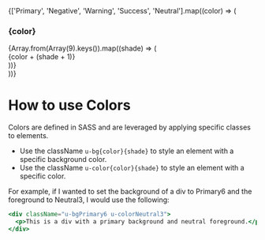 <!--- colors.stories.mdx -->


<Meta title="Patterns/Colors" />

<div style={{
  display: 'grid',
  gridTemplateColumns: 'repeat(5, 1fr)',
  gridTemplateRows: 'repeat(1, 1fr)',
  gridColumnGap: '15px',
  gridRowGap: '0px',
}}>
  {['Primary', 'Negative', 'Warning', 'Success', 'Neutral'].map((color) => (
    <div key={color}>
      <h3>{color}</h3>
      <div style={{
        display: 'grid',
        gridTemplateColumns: 'repeat(1, 1fr)',
        gridTemplateRows: 'repeat(8, 1fr)',
        gridColumnGap: '0px',
        gridRowGap: '0px',
      }}>
        {Array.from(Array(9).keys()).map((shade) => (
          <div key={shade}>
            <span>{color + (shade + 1)}</span>
            <div style={{ padding: '20px' }} className={`u-bg${color}${shade + 1}`}></div>
          </div>
        ))}
      </div>
    </div>
  ))}
</div>

# How to use Colors

  Colors are defined in SASS and are leveraged by applying specific classes to elements.

  - Use the className `u-bg{color}{shade}` to style an element with a specific background color.
  - Use the className `u-color{color}{shade}` to style an element with a specific color.

For example, if I wanted to set the background of a div to Primary6 and the foreground to Neutral3, I would use the following:

```jsx
<div className="u-bgPrimary6 u-colorNeutral3">
  <p>This is a div with a primary background and neutral foreground.</p>
</div>
```
